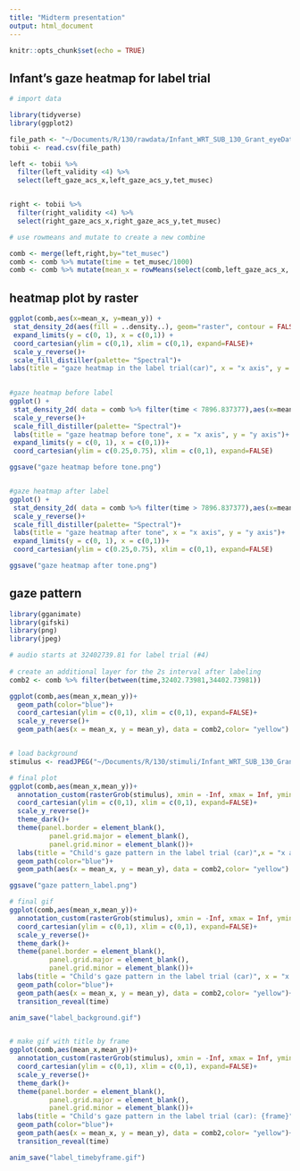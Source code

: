 ```yaml
---
title: "Midterm presentation"
output: html_document
---
```


```r
knitr::opts_chunk$set(echo = TRUE)
```

## Infant's gaze heatmap for label trial

```r
# import data

library(tidyverse)
library(ggplot2)

file_path <- "~/Documents/R/130/rawdata/Infant_WRT_SUB_130_Grant_eyeData_004.csv"
tobii <- read.csv(file_path)

left <- tobii %>%
  filter(left_validity <4) %>%
  select(left_gaze_acs_x,left_gaze_acs_y,tet_musec)


right <- tobii %>%
  filter(right_validity <4) %>%
  select(right_gaze_acs_x,right_gaze_acs_y,tet_musec)

# use rowmeans and mutate to create a new combine

comb <- merge(left,right,by="tet_musec")
comb <- comb %>% mutate(time = tet_musec/1000)
comb <- comb %>% mutate(mean_x = rowMeans(select(comb,left_gaze_acs_x, right_gaze_acs_x)), mean_y = rowMeans(select(comb,left_gaze_acs_y, right_gaze_acs_y)))

```

## heatmap plot by raster


```r

ggplot(comb,aes(x=mean_x, y=mean_y)) +
 stat_density_2d(aes(fill = ..density..), geom="raster", contour = FALSE)+
 expand_limits(y = c(0, 1), x = c(0,1)) + 
 coord_cartesian(ylim = c(0,1), xlim = c(0,1), expand=FALSE)+
 scale_y_reverse()+
 scale_fill_distiller(palette= "Spectral")+
labs(title = "gaze heatmap in the label trial(car)", x = "x axis", y = "y axis")
 

#gaze heatmap before label
ggplot() +
 stat_density_2d( data = comb %>% filter(time < 7896.837377),aes(x=mean_x, y=mean_y, fill = ..density..), geom="raster",  contour = FALSE)+
 scale_y_reverse()+
 scale_fill_distiller(palette= "Spectral")+ 
 labs(title = "gaze heatmap before tone", x = "x axis", y = "y axis")+
 expand_limits(y = c(0, 1), x = c(0,1))+
 coord_cartesian(ylim = c(0.25,0.75), xlim = c(0,1), expand=FALSE)

ggsave("gaze heatmap before tone.png")


#gaze heatmap after label
ggplot() +
 stat_density_2d( data = comb %>% filter(time > 7896.837377),aes(x=mean_x, y=mean_y, fill = ..density..), geom="raster",  contour = FALSE)+
 scale_y_reverse()+
 scale_fill_distiller(palette= "Spectral")+
 labs(title = "gaze heatmap after tone", x = "x axis", y = "y axis")+
 expand_limits(y = c(0, 1), x = c(0,1))+
 coord_cartesian(ylim = c(0.25,0.75), xlim = c(0,1), expand=FALSE)

ggsave("gaze heatmap after tone.png")

```


## gaze pattern

```r
library(gganimate)
library(gifski)
library(png)
library(jpeg)

# audio starts at 32402739.81 for label trial (#4)
  
# create an additional layer for the 2s interval after labeling 
comb2 <- comb %>% filter(between(time,32402.73981,34402.73981))

ggplot(comb,aes(mean_x,mean_y))+
  geom_path(color="blue")+
  coord_cartesian(ylim = c(0,1), xlim = c(0,1), expand=FALSE)+
  scale_y_reverse()+
  geom_path(aes(x = mean_x, y = mean_y), data = comb2,color= "yellow")


# load background 
stimulus <- readJPEG("~/Documents/R/130/stimuli/Infant_WRT_SUB_130_Grant_scrCap_004.jpg", native=TRUE)

# final plot
ggplot(comb,aes(mean_x,mean_y))+
  annotation_custom(rasterGrob(stimulus), xmin = -Inf, xmax = Inf, ymin = -Inf, ymax = Inf)+
  coord_cartesian(ylim = c(0,1), xlim = c(0,1), expand=FALSE)+
  scale_y_reverse()+
  theme_dark()+
  theme(panel.border = element_blank(),
          panel.grid.major = element_blank(),
          panel.grid.minor = element_blank())+
  labs(title = "Child's gaze pattern in the label trial (car)",x = "x axis", y = "y axis")+
  geom_path(color="blue")+
  geom_path(aes(x = mean_x, y = mean_y), data = comb2,color= "yellow")

ggsave("gaze pattern_label.png")

# final gif
ggplot(comb,aes(mean_x,mean_y))+
  annotation_custom(rasterGrob(stimulus), xmin = -Inf, xmax = Inf, ymin = -Inf, ymax = Inf)+
  coord_cartesian(ylim = c(0,1), xlim = c(0,1), expand=FALSE)+
  scale_y_reverse()+
  theme_dark()+
  theme(panel.border = element_blank(),
          panel.grid.major = element_blank(),
          panel.grid.minor = element_blank())+
  labs(title = "Child's gaze pattern in the label trial (car)", x = "x axis", y = "y axis")+
  geom_path(color="blue")+
  geom_path(aes(x = mean_x, y = mean_y), data = comb2,color= "yellow")+
  transition_reveal(time)

anim_save("label_background.gif")


# make gif with title by frame 
ggplot(comb,aes(mean_x,mean_y))+
  annotation_custom(rasterGrob(stimulus), xmin = -Inf, xmax = Inf, ymin = -Inf, ymax = Inf)+
  coord_cartesian(ylim = c(0,1), xlim = c(0,1), expand=FALSE)+
  scale_y_reverse()+
  theme_dark()+
  theme(panel.border = element_blank(),
          panel.grid.major = element_blank(),
          panel.grid.minor = element_blank())+
  labs(title = "Child's gaze pattern in the label trial (car): {frame}", x = "x axis", y = "y axis")+
  geom_path(color="blue")+
  geom_path(aes(x = mean_x, y = mean_y), data = comb2,color= "yellow")+
  transition_reveal(time)

anim_save("label_timebyframe.gif")

```

